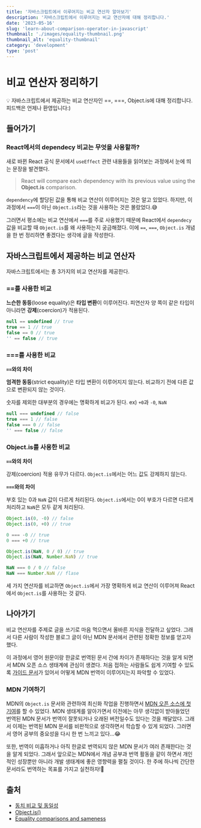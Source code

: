 ```yaml
---
title: '자바스크립트에서 이루어지는 비교 연산자 알아보기'
description: '자바스크립트에서 이루어지는 비교 연산자에 대해 정리합니다.'
date: '2023-05-16'
slug: 'learn-about-comparison-operator-in-javascript'
thumbnail: './images/equality-thumbnail.png'
thumbnail_alt: 'equality-thumbnail'
category: 'development'
type: 'post'
---
```


# 비교 연산자 정리하기

<Callout>
  💡 자바스크립트에서 제공하는 비교 연산자인 ==, ===, Object.is에 대해 정리합니다.
  피드백은 언제나 환영입니다:)
</Callout>

## 들어가기

### React에서의 dependecy 비교는 무엇을 사용할까?

새로 바뀐 React 공식 문서에서 `useEffect` 관련 내용들을 읽어보는 과정에서 눈에 띄는 문장을 발견했다.

> React will compare each dependency with its previous value using the **Object.is** comparison.

`dependency`에 할당된 값을 통해 비교 연산이 이루어지는 것은 알고 있었다.
하지만, 이 과정에서 `===`이 아닌 `Object.is`라는 것을 사용하는 것은 몰랐었다.😅

그러면서 평소에는 비교 연산에서 `===`를 주로 사용했기 때문에 React에서 `dependecy` 값을 비교할 때 `Object.is`를 왜 사용하는지 궁금해졌다.
이에 `==`, `===`, `Object.is` 개념을 한 번 정리하면 좋겠다는 생각에 글을 작성한다.

## 자바스크립트에서 제공하는 비교 연산자

자바스크립트에서는 총 3가지의 비교 연산자를 제공한다.

### ==를 사용한 비교

**느슨한 동등**(loose equality)은 **타입 변환**이 이루어진다.
피연산자 양 쪽이 같은 타입이 아니라면 **강제**(coercion)가 적용된다.

```js
null == undefined // true
true == 1 // true
false == 0 // true
'' == false // true
```

### ===를 사용한 비교

**`==`와의 차이**

**엄격한 동등**(strict equality)은 타입 변환이 이루어지지 않는다.
비교하기 전에 다른 값으로 변환되지 않는 것이다.

숫자를 제외한 대부분의 경우에는 명확하게 비교가 된다.
ex) `+0`과 `-0`, `NaN`

```js
null === undefined // false
true === 1 // false
false === 0 // false
'' === false // false
```

### Object.is를 사용한 비교

**`==`와의 차이**

강제(coercion) 적용 유무가 다르다.
`Object.is`에서는 어느 값도 강제하지 않는다.

**`===`와의 차이**

부호 있는 0과 `NaN` 값이 다르게 처리된다.
`Object.is`에서는 0이 부호가 다르면 다르게 처리하고 `NaN`은 모두 같게 처리된다.

```js
Object.is(0, -0) // false
Object.is(0, +0) // true

0 === -0 // true
0 === +0 // true

Object.is(NaN, 0 / 0) // true
Object.is(NaN, Number.NaN) // true

NaN === 0 / 0 // false
NaN === Number.NaN // flase
```

세 가지 연산자를 비교하면 `Object.is`에서 가장 명확하게 비교 연산이 이루어져 React에서 `Object.is`를 사용하는 것 같다.

## 나아가기

비교 연산자를 주제로 글을 쓰기로 마음 먹으면서 올바른 지식을 전달하고 싶었다.
그래서 다른 사람이 작성한 블로그 글이 아닌 MDN 문서에서 관련된 정확한 정보를 얻고자 했다.

이 과정에서 영어 원문이랑 한글로 번역된 문서 간에 차이가 존재하다는 것을 알게 되면서 MDN 오픈 소스 생태계에 관심이 생겼다.
처음 접하는 사람들도 쉽게 기여할 수 있도록 [가이드 문서](https://github.com/mdn/translated-content/tree/main/docs/ko)가 있어서 어떻게 MDN 번역이 이루어지는지 파악할 수 있었다.

### MDN 기여하기

MDN의 `Object.is` 문서와 관련하여 최신화 작업을 진행하면서 [MDN 오픈 소스에 첫 기여](https://github.com/mdn/translated-content/pull/13108)를 할 수 있었다.
MDN 생태계를 알아가면서 이전에는 아무 생각없이 받아들었던 번역된 MDN 문서가 번역이 잘못되거나 오래된 버전일수도 있다는 것을 깨달았다.
그래서 이제는 번역된 MDN 문서를 비판적으로 생각하면서 학습할 수 있게 되었다.
그러면서 영어 공부의 중요성을 다시 한 번 느끼고 있다...😂

또한, 번역이 미흡하거나 아직 한글로 번역되지 않은 MDN 문서가 여러 존재한다는 것을 알게 되었다.
그래서 앞으로는 MDN에서 개념 공부과 번역 활동을 같이 하면서 개인적인 성장뿐만 아니라 개발 생태계에 좋은 영향력을 펼칠 것이다.
한 주에 하나씩 간단한 문서라도 번역하는 목표를 가지고 실천하자!💪

## 출처

- [동치 비교 및 동일성](https://developer.mozilla.org/ko/docs/Web/JavaScript/Equality_comparisons_and_sameness)
- [Object.is()](https://developer.mozilla.org/ko/docs/Web/JavaScript/Reference/Global_Objects/Object/is)
- [Equality comparisons and sameness](https://developer.mozilla.org/en-US/docs/Web/JavaScript/Equality_comparisons_and_sameness)
